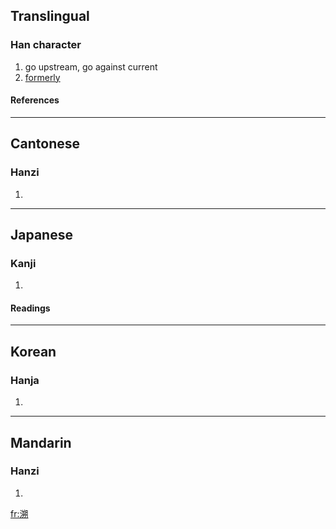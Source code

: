 {{see|泝}}

==Translingual==
===Han character===
{{Han char|rn=85|rad=水|as=10|sn=13|four=3712<sub>0</sub>|canj=水廿山月 (ETUB)}}
# go upstream, go against current
# [[formerly]]
====References====
{{Han ref|kx=0640.300|dkj=17975|dj=1048.050|hdz=31708.010|uh=6EAF|ud=28335|bh=B7B9|bd=47033}}

----
==Cantonese==
===Hanzi===
{{yue-hanzi|jyut=|y=sou3}}
# {{defn|Cantonese}}

----
==Japanese==
===Kanji===
{{ja-kanji|grade=|rs=水10}}
# {{defn|Japanese}} 
====Readings====
{{ja-readings|on=[[そ]] (so)|kun=[[さかのぼる]] (sakanoboru)}}

----
==Korean==
===Hanja===
{{ko-hanja|hangeul=[[소]], [[삭]]|eumhun=|rv=so, sak|mr=so, sak|y=so, sak}}
# {{defn|Korean}}

----
==Mandarin==
===Hanzi===
{{cmn-hanzi|pin=[[sù]] (su4)|wg=su<sup>4</sup>}}
# {{defn|Mandarin}}

[[fr:溯]]